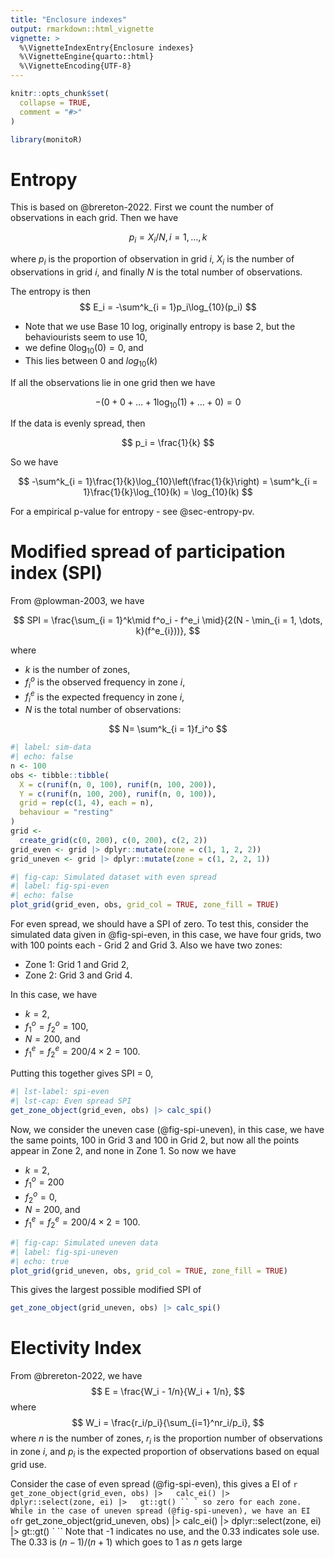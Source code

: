 ```yaml
---
title: "Enclosure indexes"
output: rmarkdown::html_vignette
vignette: >
  %\VignetteIndexEntry{Enclosure indexes}
  %\VignetteEngine{quarto::html}
  %\VignetteEncoding{UTF-8}
---
```


```r
knitr::opts_chunk$set(
  collapse = TRUE,
  comment = "#>"
)
```

```r
library(monitoR)
```

# Entropy 
This is based on @brereton-2022. 
First we count the number of observations in each grid. Then we have

$$
p_i = X_i / N, i=1, \dots, k
$$

where $p_i$ is the proportion of observation in grid $i$, $X_i$ is the number of observations in grid $i$, and finally $N$ is the total number of observations. 

The entropy is then
$$
E_i = -\sum^k_{i = 1}p_i\log_{10}(p_i)
$$

- Note that we use Base 10 log, originally entropy is base 2, but the behaviourists seem to use 10,  
- we define $0\log_{10}(0) = 0$, and 
- This lies between 0 and $log_{10}(k)$

If all the observations lie in one grid then we have

$$
-(0 + 0 + \dots + 1\log_{10}(1) + \dots + 0) = 0
$$

If the data is evenly spread, then

$$
p_i = \frac{1}{k}
$$

So we have

$$
-\sum^k_{i = 1}\frac{1}{k}\log_{10}\left(\frac{1}{k}\right)
= \sum^k_{i = 1}\frac{1}{k}\log_{10}(k)
= \log_{10}(k)
$$

For a empirical p-value for entropy - see @sec-entropy-pv. 

# Modified spread of participation index (SPI)
From @plowman-2003, we have

$$
SPI = \frac{\sum_{i = 1}^k\mid f^o_i - f^e_i \mid}{2(N - \min_{i = 1, \dots, k}(f^e_{i}))}, 
$$

where

- $k$ is the number of zones, 
- $f_i^o$ is the observed frequency in zone $i$, 
- $f_i^e$ is the expected frequency in zone $i$, 
- $N$ is the total number of observations:

$$
N= \sum^k_{i = 1}f_i^o
$$


```r
#| label: sim-data
#| echo: false
n <- 100
obs <- tibble::tibble(
  X = c(runif(n, 0, 100), runif(n, 100, 200)),
  Y = c(runif(n, 100, 200), runif(n, 0, 100)),
  grid = rep(c(1, 4), each = n),
  behaviour = "resting"
)
grid <-
  create_grid(c(0, 200), c(0, 200), c(2, 2))
grid_even <- grid |> dplyr::mutate(zone = c(1, 1, 2, 2))
grid_uneven <- grid |> dplyr::mutate(zone = c(1, 2, 2, 1))
```

```r
#| fig-cap: Simulated dataset with even spread
#| label: fig-spi-even
#| echo: false
plot_grid(grid_even, obs, grid_col = TRUE, zone_fill = TRUE)
```

For even spread, we should have a SPI of zero. To test this, consider the simulated data given in @fig-spi-even, in this case, we have four grids, two with 100 points each - Grid 2 and Grid 3. Also we have two zones: 

- Zone 1: Grid 1 and Grid 2, 
- Zone 2: Grid 3 and Grid 4. 

In this case, we have 

- $k = 2$, 
- $f^o_1 = f^o_2 = 100$, 
- $N = 200$, and 
- $f^e_1 = f^e_2 = 200 / 4 \times 2 = 100$. 

Putting this together gives SPI = 0, 
```r
#| lst-label: spi-even
#| lst-cap: Even spread SPI
get_zone_object(grid_even, obs) |> calc_spi()
```

Now, we consider the uneven case (@fig-spi-uneven), in this case, we have the same points, 100 in Grid 3 and 100 in Grid 2, but now all the points appear in Zone 2, and none in Zone 1. So now we have

- $k = 2$, 
- $f^o_1 = 200$
- $f^o_2 = 0$, 
- $N = 200$, and 
- $f^e_1 = f^e_2 = 200 / 4 \times 2 = 100$. 

```r
#| fig-cap: Simulated uneven data
#| label: fig-spi-uneven
#| echo: true
plot_grid(grid_uneven, obs, grid_col = TRUE, zone_fill = TRUE)
```

This gives the largest possible modified SPI of 

```r
get_zone_object(grid_uneven, obs) |> calc_spi()
```


# Electivity Index
From @brereton-2022, we have
$$
E = \frac{W_i - 1/n}{W_i + 1/n}, 
$$
where
$$
W_i = \frac{r_i/p_i}{\sum_{i=1}^nr_i/p_i}, 
$$
where $n$ is the number of zones, $r_i$ is the proportion number of observations in zone $i$, and $p_i$ is the expected proportion of observations based on equal grid use. 

Consider the case of even spread (@fig-spi-even), this gives a EI of
```r
get_zone_object(grid_even, obs) |>
  calc_ei() |>
  dplyr::select(zone, ei) |>
  gt::gt()
``
`
so zero for each zone. 
While in the case of uneven spread (@fig-spi-uneven), we have an EI of 
```r
get_zone_object(grid_uneven, obs) |> 
  calc_ei() |> 
  dplyr::select(zone, ei) |> 
  gt::gt()
`
``
Note that -1 indicates no use, and the 0.33 indicates sole use. The 0.33 is $(n-1)/(n+1)$ which goes to 1 as $n$ gets large